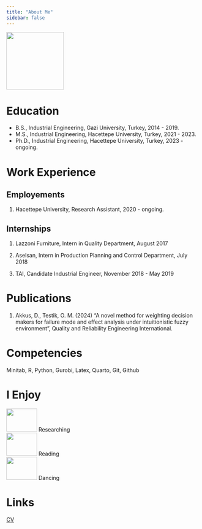 ```yaml
---
title: "About Me"
sidebar: false 
---
```


![](assets/images/Vesikalık.jpeg){fig-align="left" width="150"}

# Education

-   B.S., Industrial Engineering, Gazi University, Turkey, 2014 - 2019.
-   M.S., Industrial Engineering, Hacettepe University, Turkey, 2021 - 2023.
-   Ph.D., Industrial Engineering, Hacettepe University, Turkey, 2023 - ongoing.

# Work Experience

## Employements

1.  Hacettepe University, Research Assistant, 2020 - ongoing.

## Internships

1.  Lazzoni Furniture, Intern in Quality Department, August 2017

2.  Aselsan, Intern in Production Planning and Control Department, July 2018

3.  TAI, Candidate Industrial Engineer, November 2018 - May 2019

# Publications

1.  Akkus, D., Testik, O. M. (2024) "A novel method for weighting decision makers for failure mode and effect analysis under intuitionistic fuzzy environment", Quality and Reliability Engineering International.

# Competencies

Minitab, R, Python, Gurobi, Latex, Quarto, Git, Github

# I Enjoy

![](assets/images/giphy.gif){fig-align="left" width="80" height="60"} Researching <br> ![](assets/images/book.gif){fig-align="left" width="80" height="60"} Reading <br/> ![](assets/images/dance.gif){fig-align="left" width="80" height="60"} Dancing

# Links

[CV](assets/CV/CV_Dilara%20Akkus_.pdf)
